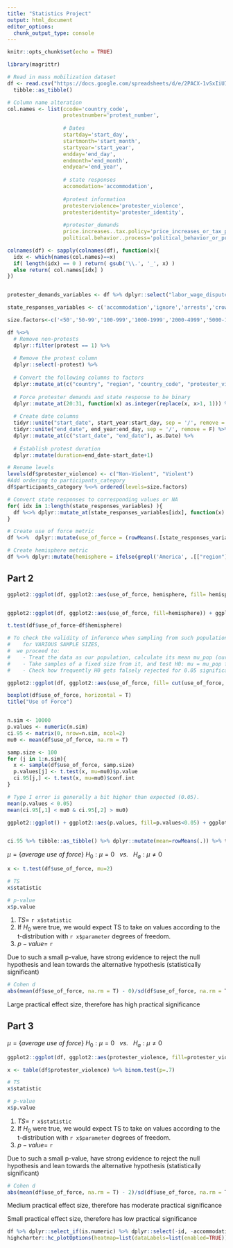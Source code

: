 ```yaml
---
title: "Statistics Project"
output: html_document
editor_options: 
  chunk_output_type: console
---
```


```r
knitr::opts_chunk$set(echo = TRUE)
```

```r
library(magrittr)

# Read in mass mobilization dataset
df <- read.csv("https://docs.google.com/spreadsheets/d/e/2PACX-1vSxIiUIhtrrcaJcrwcxzglHzG6st4dIVWiHtS-7lP6MBNp05U0fv2Sbo26ebCjLYPAnJqzAaaluS-XU/pub?gid=106237406&single=true&output=csv") %>%
  tibble::as_tibble()

# Column name alteration
col.names <- list(ccode='country_code', 
                  protestnumber='protest_number',
                  
                  # Dates
                  startday='start_day',
                  startmonth='start_month',
                  startyear='start_year',
                  endday='end_day',
                  endmonth='end_month',
                  endyear='end_year',
                  
                  # state responses
                  accomodation='accommodation',
                  
                  #protest information
                  protesterviolence='protester_violence',
                  protesteridentity='protester_identity',
                  
                  #protester_demands
                  price.increases..tax.policy='price_increases_or_tax_policy',
                  political.behavior..process='political_behavior_or_proces')

colnames(df) <- sapply(colnames(df), function(x){
  idx <- which(names(col.names)==x)
  if( length(idx) == 0 ) return( gsub('\\.', '_', x) )
  else return( col.names[idx] )
})


protester_demands_variables <- df %>% dplyr::select("labor_wage_dispute":"social_restrictions") %>% colnames()

state_responses_variables <- c('accommodation','ignore','arrests','crowd_dispersal','beatings','shootings','killings')

size.factors<-c('<50','50-99','100-999','1000-1999','2000-4999','5000-10000','>10000')

df %<>% 
  # Remove non-protests
  dplyr::filter(protest == 1) %>% 
  
  # Remove the protest column
  dplyr::select(-protest) %>%
  
  # Convert the following columns to factors
  dplyr::mutate_at(c("country", "region", "country_code", "protester_violence", "participants_category"), as.factor) %>%
  
  # Force protester demands and state response to be binary
  dplyr::mutate_at(20:31, function(x) as.integer(replace(x, x>1, 1))) %>%
  
  # Create date columns
  tidyr::unite("start_date", start_year:start_day, sep = '/', remove = F) %>% 
  tidyr::unite("end_date", end_year:end_day, sep = '/', remove = F) %>%
  dplyr::mutate_at(c("start_date", "end_date"), as.Date) %>%
  
  # Establish protest duration
  dplyr::mutate(duration=end_date-start_date+1)

# Rename levels 
levels(df$protester_violence) <- c("Non-Violent", "Violent")
#Add ordering to participants_category
df$participants_category %<>% ordered(levels=size.factors)

# Convert state responses to corresponding values or NA
for( idx in 1:length(state_responses_variables) ){
  df %<>% dplyr::mutate_at(state_responses_variables[idx], function(x) ifelse(x == 1, yes = idx - 2, no = NA))
}

# Create use of force metric
df %<>%  dplyr::mutate(use_of_force = (rowMeans(.[state_responses_variables], na.rm = T)+pmax(!!!rlang::syms(state_responses_variables), na.rm = T))/2)

# Create hemisphere metric
df %<>% dplyr::mutate(hemisphere = ifelse(grepl('America', .[["region"]]), yes = "west", no = "east"))
```

## Part 2


```r
ggplot2::ggplot(df, ggplot2::aes(use_of_force, hemisphere, fill= hemisphere)) + ggplot2::geom_boxplot() + ggplot2::ylab("Hemisphere") + ggplot2::xlab("Use of Force") + ggplot2::ggtitle("Use of Force by Hemisphere")


ggplot2::ggplot(df, ggplot2::aes(use_of_force, fill=hemisphere)) + ggplot2::geom_density(alpha=.2, size=1.05) + ggplot2::ylab("Density") + ggplot2::xlab("Use of Force") + ggplot2::ggtitle("Use of Force by Hemisphere")

t.test(df$use_of_force~df$hemisphere)
```


```r
# To check the validity of inference when sampling from such population, 
#    for VARIOUS SAMPLE SIZES, 
#  we proceed to:
#    - Treat the data as our population, calculate its mean mu_pop (our KNOWN population mean).
#    - Take samples of a fixed size from it, and test H0: mu = mu_pop for them (which we KNOW to be TRUE).
#    - Check how frequently H0 gets falsely rejected for 0.05 significance level.

ggplot2::ggplot(df, ggplot2::aes(use_of_force, fill= cut(use_of_force, 7))) + ggplot2::geom_histogram(bins=15) + ggplot2::ylab("Frequency") + ggplot2::xlab("") + ggplot2::ggtitle("Use of Force Raw Values")+ ggplot2::geom_vline(xintercept=mean(df$use_of_force, na.rm = T))

boxplot(df$use_of_force, horizontal = T)
title("Use of Force")


n.sim <- 10000
p.values <- numeric(n.sim)
ci.95 <- matrix(0, nrow=n.sim, ncol=2)
mu0 <- mean(df$use_of_force, na.rm = T)

samp.size <- 100
for (j in 1:n.sim){
  x <- sample(df$use_of_force, samp.size)
  p.values[j] <- t.test(x, mu=mu0)$p.value
  ci.95[j,] <- t.test(x, mu=mu0)$conf.int
}

# Type I error is generally a bit higher than expected (0.05).
mean(p.values < 0.05)
mean(ci.95[,1] < mu0 & ci.95[,2] > mu0)

ggplot2::ggplot() + ggplot2::aes(p.values, fill=p.values<0.05) + ggplot2::geom_histogram() + ggplot2::ylab("Frequency") + ggplot2::xlab("p-value") + ggplot2::ggtitle("Histogram of p-values") + ggplot2::geom_vline(xintercept=mean(p.values < 0.05), linetype="dashed", size=1) + ggplot2::annotate(x=.25,y=+Inf,label=paste("P( Type 1 Error) =",mean(p.values < 0.05)),vjust=3.5,geom="label")


ci.95 %>% tibble::as_tibble() %>% dplyr::mutate(mean=rowMeans(.)) %>% tibble::rowid_to_column() %>% ggplot2::ggplot(ggplot2::aes(x=mean, y=rowid, color=V1<mu0 & V2>mu0)) + ggplot2::geom_errorbar(ggplot2::aes(xmin=V1, xmax=V2)) + ggplot2::theme(axis.text.y=ggplot2::element_blank(),axis.ticks.y=ggplot2::element_blank()) + ggplot2::ylab("Trials") + ggplot2::xlab("Confidence Interval") + ggplot2::ggtitle("Use of Force Coverage") + ggplot2::geom_vline(xintercept=mean(mu0), linetype="dashed", size=1) + ggplot2::annotate(x=mu0,y=+Inf,label=paste("Coverage =",mean(ci.95[,1] < mu0 & ci.95[,2] > mu0)),vjust=3,geom="label") + ggplot2::scale_color_discrete(name = "Mu_0 Relative to CI", labels = c("Not Contained", "Contained"))
```



$\mu=\{average~use~of~force\}$
$H_0:\mu=0~~~vs.~~~H_a:\mu\ne0$
```r
x <- t.test(df$use_of_force, mu=2)

# TS
x$statistic

# p-value
x$p.value
```

1. $TS=$ `r x$statistic`
2. If $H_0$ were true, we would expect TS to take on values according to the t-distribution with `r x$parameter` degrees of freedom.
3. $p-value=$ `r `

Due to such a small p-value, have strong evidence to reject the null hypothesis and lean towards the alternative hypothesis (statistically significant)
```r
# Cohen d
abs(mean(df$use_of_force, na.rm = T) - 0)/sd(df$use_of_force, na.rm = T)
```
Large practical effect size, therefore has high practical significance

## Part 3

$\mu=\{average~use~of~force\}$
$H_0:\mu=0~~~vs.~~~H_a:\mu\ne0$
```r

ggplot2::ggplot(df, ggplot2::aes(protester_violence, fill=protester_violence=="Non-Violent")) + ggplot2::geom_bar() + ggplot2::ylab("Frequency") + ggplot2::xlab("") + ggplot2::ggtitle("Protester Violence")

x <- table(df$protester_violence) %>% binom.test(p=.7)

# TS
x$statistic

# p-value
x$p.value
```

1. $TS=$ `r x$statistic`
2. If $H_0$ were true, we would expect TS to take on values according to the t-distribution with `r x$parameter` degrees of freedom.
3. $p-value=$ `r `

Due to such a small p-value, have strong evidence to reject the null hypothesis and lean towards the alternative hypothesis (statistically significant)
```r
# Cohen d
abs(mean(df$use_of_force, na.rm = T) - 2)/sd(df$use_of_force, na.rm = T)
```
Medium practical effect size, therefore has moderate practical significance

Small practical effect size, therefore has low practical significance




```r
df %>% dplyr::select_if(is.numeric) %>% dplyr::select(-id, -accommodation) %>% dplyr::mutate(n_demands = rowSums(.[protester_demands_variables])) %>% replace(is.na(.), 0) %>% cor() %>% round(4) %>% highcharter::hchart(type="heatmap") %>%
highcharter::hc_plotOptions(heatmap=list(dataLabels=list(enabled=TRUE)))
```

